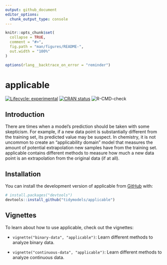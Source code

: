 ```yaml
---
output: github_document
editor_options: 
  chunk_output_type: console
---
```


<!-- README.md is generated from README.Rmd. Please edit that file -->

```r
knitr::opts_chunk$set(
  collapse = TRUE,
  comment = "#>",
  fig.path = "man/figures/README-",
  out.width = "100%"
)

options(rlang__backtrace_on_error = "reminder")

```

# applicable

<!-- badges: start -->

[![Lifecycle:
experimental](https://img.shields.io/badge/lifecycle-experimental-orange.svg)](https://www.tidyverse.org/lifecycle/#experimental)
[![CRAN
status](https://www.r-pkg.org/badges/version/applicable)](https://cran.r-project.org/package=applicable)
![R-CMD-check](https://github.com/tidymodels/applicable/workflows/R-CMD-check/badge.svg)
<!-- badges: end -->

## Introduction

There are times when a model's prediction should be taken with some skepticism. For example, if a new data point is substantially different from the training set, its predicted value may be suspect. In chemistry, it is not uncommon to create an "applicability domain" model that measures the amount of potential extrapolation new samples have from the training set. applicable contains different methods to measure how much a new data point is an extrapolation from the original data (if at all).

## Installation

You can install the development version of applicable from [GitHub](https://github.com/) with:

``` r
# install.packages("devtools")
devtools::install_github("tidymodels/applicable")
```

## Vignettes

To learn about how to use applicable, check out the vignettes:

- `vignette("binary-data", "applicable")`: Learn different methods to analyze binary data.

- `vignette("continuous-data", "applicable")`: Learn different methods to analyze continuous data.
